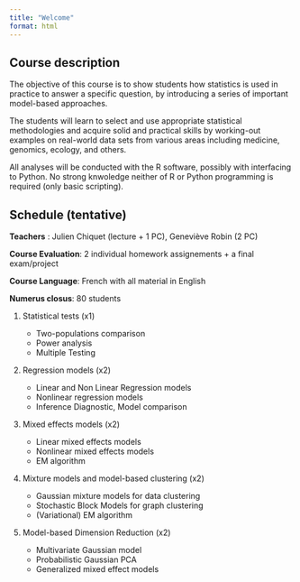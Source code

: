 ```yaml
---
title: "Welcome"
format: html
---
```


## Course description

The objective of this course is to show students how statistics is used in practice to answer a specific question, by introducing a series of important model-based approaches.

The students will learn to select and use appropriate statistical methodologies and acquire solid and practical skills by working-out examples on real-world data sets from various areas including medicine, genomics, ecology, and others.

All analyses will be conducted with the R software, possibly with interfacing to Python. No strong knwoledge neither of R or Python programming is required (only basic scripting).

## Schedule (tentative)

**Teachers** : Julien Chiquet (lecture + 1 PC), Geneviève Robin (2 PC)

**Course Evaluation**: 2 individual homework assignements + a final exam/project 

**Course Language**: French with all material in English

**Numerus closus**: 80 students

1. Statistical tests (x1)

    - Two-populations comparison
    - Power analysis
    - Multiple Testing

2. Regression models (x2)

    - Linear and Non Linear Regression models
    - Nonlinear regression models
    - Inference Diagnostic, Model comparison

3. Mixed effects models (x2)

    - Linear mixed effects models
    - Nonlinear mixed effects models
    - EM algorithm

4. Mixture models and model-based clustering (x2)

    - Gaussian mixture models for data clustering
    - Stochastic Block Models for graph clustering
    - (Variational) EM algorithm

5. Model-based Dimension Reduction (x2)

    - Multivariate Gaussian model
    - Probabilistic Gaussian PCA
    - Generalized mixed effect models

